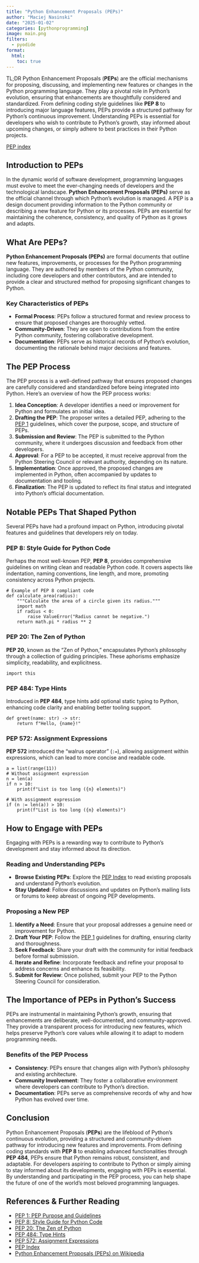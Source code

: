 ```yaml
---
title: "Python Enhancement Proposals (PEPs)"
author: "Maciej Nasinski"
date: "2025-01-02"
categories: [pythonprogramming]
image: main.png
filters:
  - pyodide
format:
  html:
    toc: true
---
```


TL;DR Python Enhancement Proposals (**PEPs**) are the official mechanisms for proposing, discussing, and implementing new features or changes in the Python programming language. They play a pivotal role in Python's evolution, ensuring that enhancements are thoughtfully considered and standardized. From defining coding style guidelines like **PEP 8** to introducing major language features, PEPs provide a structured pathway for Python's continuous improvement. Understanding PEPs is essential for developers who wish to contribute to Python's growth, stay informed about upcoming changes, or simply adhere to best practices in their Python projects.

[PEP index](https://peps.python.org/pep-0000/)

## Introduction to PEPs

In the dynamic world of software development, programming languages must evolve to meet the ever-changing needs of developers and the technological landscape. **Python Enhancement Proposals (PEPs)** serve as the official channel through which Python's evolution is managed. A PEP is a design document providing information to the Python community or describing a new feature for Python or its processes. PEPs are essential for maintaining the coherence, consistency, and quality of Python as it grows and adapts.

## What Are PEPs?

**Python Enhancement Proposals (PEPs)** are formal documents that outline new features, improvements, or processes for the Python programming language. They are authored by members of the Python community, including core developers and other contributors, and are intended to provide a clear and structured method for proposing significant changes to Python.

### Key Characteristics of PEPs

- **Formal Process**: PEPs follow a structured format and review process to ensure that proposed changes are thoroughly vetted.
- **Community-Driven**: They are open to contributions from the entire Python community, fostering collaborative development.
- **Documentation**: PEPs serve as historical records of Python's evolution, documenting the rationale behind major decisions and features.

## The PEP Process

The PEP process is a well-defined pathway that ensures proposed changes are carefully considered and standardized before being integrated into Python. Here's an overview of how the PEP process works:

1. **Idea Conception**: A developer identifies a need or improvement for Python and formulates an initial idea.
2. **Drafting the PEP**: The proposer writes a detailed PEP, adhering to the [PEP 1](https://www.python.org/dev/peps/pep-0001/) guidelines, which cover the purpose, scope, and structure of PEPs.
3. **Submission and Review**: The PEP is submitted to the Python community, where it undergoes discussion and feedback from other developers.
4. **Approval**: For a PEP to be accepted, it must receive approval from the Python Steering Council or relevant authority, depending on its nature.
5. **Implementation**: Once approved, the proposed changes are implemented in Python, often accompanied by updates to documentation and tooling.
6. **Finalization**: The PEP is updated to reflect its final status and integrated into Python's official documentation.

## Notable PEPs That Shaped Python

Several PEPs have had a profound impact on Python, introducing pivotal features and guidelines that developers rely on today.

### PEP 8: Style Guide for Python Code

Perhaps the most well-known PEP, **PEP 8**, provides comprehensive guidelines on writing clean and readable Python code. It covers aspects like indentation, naming conventions, line length, and more, promoting consistency across Python projects.

```pyodide-python
# Example of PEP 8 compliant code
def calculate_area(radius):
    """Calculate the area of a circle given its radius."""
    import math
    if radius < 0:
        raise ValueError("Radius cannot be negative.")
    return math.pi * radius ** 2
```

### PEP 20: The Zen of Python

**PEP 20**, known as the "Zen of Python," encapsulates Python's philosophy through a collection of guiding principles. These aphorisms emphasize simplicity, readability, and explicitness.

```pyodide-python
import this
```

### PEP 484: Type Hints

Introduced in **PEP 484**, type hints add optional static typing to Python, enhancing code clarity and enabling better tooling support.

```pyodide-python
def greet(name: str) -> str:
    return f"Hello, {name}!"
```

### PEP 572: Assignment Expressions

**PEP 572** introduced the "walrus operator" (`:=`), allowing assignment within expressions, which can lead to more concise and readable code.

```pyodide-python
a = list(range(11))
# Without assignment expression
n = len(a)
if n > 10:
    print(f"List is too long ({n} elements)")

# With assignment expression
if (n := len(a)) > 10:
    print(f"List is too long ({n} elements)")
```

## How to Engage with PEPs

Engaging with PEPs is a rewarding way to contribute to Python's development and stay informed about its direction.

### Reading and Understanding PEPs

- **Browse Existing PEPs**: Explore the [PEP Index](https://www.python.org/dev/peps/) to read existing proposals and understand Python's evolution.
- **Stay Updated**: Follow discussions and updates on Python's mailing lists or forums to keep abreast of ongoing PEP developments.

### Proposing a New PEP

1. **Identify a Need**: Ensure that your proposal addresses a genuine need or improvement for Python.
2. **Draft Your PEP**: Follow the [PEP 1](https://www.python.org/dev/peps/pep-0001/) guidelines for drafting, ensuring clarity and thoroughness.
3. **Seek Feedback**: Share your draft with the community for initial feedback before formal submission.
4. **Iterate and Refine**: Incorporate feedback and refine your proposal to address concerns and enhance its feasibility.
5. **Submit for Review**: Once polished, submit your PEP to the Python Steering Council for consideration.

## The Importance of PEPs in Python's Success

PEPs are instrumental in maintaining Python's growth, ensuring that enhancements are deliberate, well-documented, and community-approved. They provide a transparent process for introducing new features, which helps preserve Python's core values while allowing it to adapt to modern programming needs.

### Benefits of the PEP Process

- **Consistency**: PEPs ensure that changes align with Python's philosophy and existing architecture.
- **Community Involvement**: They foster a collaborative environment where developers can contribute to Python's direction.
- **Documentation**: PEPs serve as comprehensive records of why and how Python has evolved over time.

## Conclusion

Python Enhancement Proposals (**PEPs**) are the lifeblood of Python's continuous evolution, providing a structured and community-driven pathway for introducing new features and improvements. From defining coding standards with **PEP 8** to enabling advanced functionalities through **PEP 484**, PEPs ensure that Python remains robust, consistent, and adaptable. For developers aspiring to contribute to Python or simply aiming to stay informed about its developments, engaging with PEPs is essential. By understanding and participating in the PEP process, you can help shape the future of one of the world's most beloved programming languages.


## References & Further Reading

- [PEP 1: PEP Purpose and Guidelines](https://www.python.org/dev/peps/pep-0001/)
- [PEP 8: Style Guide for Python Code](https://www.python.org/dev/peps/pep-0008/)
- [PEP 20: The Zen of Python](https://www.python.org/dev/peps/pep-0020/)
- [PEP 484: Type Hints](https://www.python.org/dev/peps/pep-0484/)
- [PEP 572: Assignment Expressions](https://www.python.org/dev/peps/pep-0572/)
- [PEP Index](https://www.python.org/dev/peps/)
- [Python Enhancement Proposals (PEPs) on Wikipedia](https://en.wikipedia.org/wiki/Python_enhancement_proposal)
